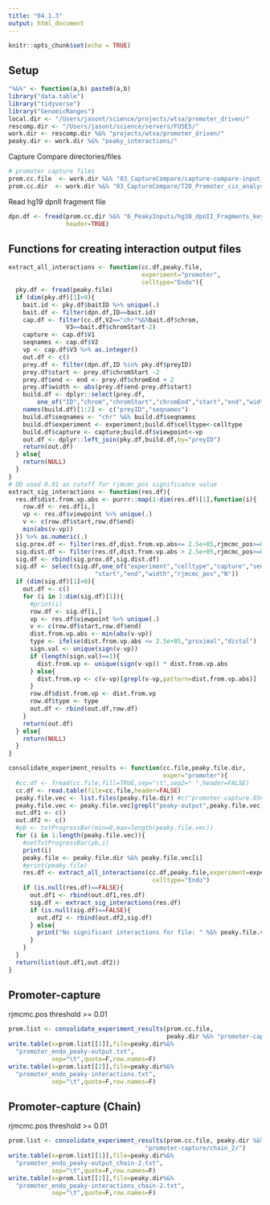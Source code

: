 ```yaml
---
title: "04.1.3"
output: html_document
---
```


```r
knitr::opts_chunk$set(echo = TRUE)
```

## Setup 

```r
"%&%" <- function(a,b) paste0(a,b)
library("data.table")
library("tidyverse")
library("GenomicRanges")
local.dir <- "/Users/jasont/science/projects/wtsa/promoter_driven/"
rescomp.dir <- "/Users/jasont/science/servers/FUSE5/"
work.dir <- rescomp.dir %&% "projects/wtsa/promoter_driven/"
peaky.dir <- work.dir %&% "peaky_interactions/"
```

Capture Compare directories/files 

```r
# promoter capture files 
prom.cc.file  <- work.dir %&% "03_CaptureCompare/capture-compare-input_hg38.txt"
prom.cc.dir  <- work.dir %&% "03_CaptureCompare/T2D_Promoter_cis_analysis/"
```

Read hg19 dpnII fragment file 

```r
dpn.df <- fread(prom.cc.dir %&% "6_PeakyInputs/hg38_dpnII_Fragments_key.bed",
                header=TRUE)
```

## Functions for creating interaction output files 

```r
extract_all_interactions <- function(cc.df,peaky.file,
                                     experiment="promoter",
                                     celltype="Endo"){
  pky.df <- fread(peaky.file)
  if (dim(pky.df)[1]>0){
    bait.id <- pky.df$baitID %>% unique(.)
    bait.df <- filter(dpn.df,ID==bait.id)
    cap.df <- filter(cc.df,V2=="chr"%&%bait.df$chrom,
                V3==bait.df$chromStart-2)
    capture <- cap.df$V1
    seqnames <- cap.df$V2
    vp <- cap.df$V3 %>% as.integer()
    out.df <- c()
    prey.df <- filter(dpn.df,ID %in% pky.df$preyID)
    prey.df$start <- prey.df$chromStart -2
    prey.df$end <- end <- prey.df$chromEnd + 2
    prey.df$width <- abs(prey.df$end-prey.df$start)
    build.df <- dplyr::select(prey.df,
        one_of("ID","chrom","chromStart","chromEnd","start","end","width"))
    names(build.df)[1:2] <- c("preyID","seqnames")
    build.df$seqnames <- "chr" %&% build.df$seqnames
    build.df$experiment <- experiment;build.df$celltype<-celltype
    build.df$capture <- capture;build.df$viewpoint<-vp
    out.df <- dplyr::left_join(pky.df,build.df,by="preyID")
    return(out.df)    
  } else{
    return(NULL)
  }
}
# DD used 0.01 as cutoff for rjmcmc_pos significance value 
extract_sig_interactions <- function(res.df){
  res.df$dist.from.vp.abs <- purrr::map(1:dim(res.df)[1],function(i){
    row.df <- res.df[i,]
    vp <- res.df$viewpoint %>% unique(.)
    v <- c(row.df$start,row.df$end)
    min(abs(v-vp))
  }) %>% as.numeric(.)
  sig.prox.df <- filter(res.df,dist.from.vp.abs<= 2.5e+05,rjmcmc_pos>=0.01)
  sig.dist.df <- filter(res.df,dist.from.vp.abs > 2.5e+05,rjmcmc_pos>=0.10)
  sig.df <- rbind(sig.prox.df,sig.dist.df)
  sig.df <- select(sig.df,one_of("experiment","celltype","capture","seqnames",
                        "start","end","width","rjmcmc_pos","N"))
  if (dim(sig.df)[1]>0){
    out.df <- c()
    for (i in 1:dim(sig.df)[1]){
      #print(i)
      row.df <- sig.df[i,]
      vp <- res.df$viewpoint %>% unique(.)
      v <- c(row.df$start,row.df$end)
      dist.from.vp.abs <- min(abs(v-vp))
      type <- ifelse(dist.from.vp.abs <= 2.5e+05,"proximal","distal")
      sign.val <- unique(sign(v-vp))
      if (length(sign.val)==1){
        dist.from.vp <- unique(sign(v-vp)) * dist.from.vp.abs
      } else{
        dist.from.vp <- c(v-vp)[grepl(v-vp,pattern=dist.from.vp.abs)]
      }
      row.df$dist.from.vp <- dist.from.vp
      row.df$type <- type 
      out.df <- rbind(out.df,row.df)
    }
    return(out.df)    
  } else{
    return(NULL)
  }
}
```


```r

consolidate_experiment_results <- function(cc.file,peaky.file.dir,
                                           exper="promoter"){
  #cc.df <- fread(cc.file,fill=TRUE,sep="\t",sep2=" ",header=FALSE)
  cc.df <- read.table(file=cc.file,header=FALSE)
  peaky.file.vec <- list.files(peaky.file.dir) #c("promoter-capture.856876.peaky-output.txt")#
  peaky.file.vec <- peaky.file.vec[grepl("peaky-output",peaky.file.vec)]
  out.df1 <- c()
  out.df2 <- c() 
  #pb <- txtProgressBar(min=0,max=length(peaky.file.vec))
  for (i in 1:length(peaky.file.vec)){
    #setTxtProgressBar(pb,i)
    print(i)
    peaky.file <- peaky.file.dir %&% peaky.file.vec[i]
    #print(peaky.file)
    res.df <- extract_all_interactions(cc.df,peaky.file,experiment=exper,
                                        celltype="Endo")
    if (is.null(res.df)==FALSE){
      out.df1 <- rbind(out.df1,res.df)
      sig.df <- extract_sig_interactions(res.df)
      if (is.null(sig.df)==FALSE){
        out.df2 <- rbind(out.df2,sig.df)
      } else{
        print("No significant interactions for file: " %&% peaky.file.vec[i])
      }
    }
  }
  return(list(out.df1,out.df2))
}

```

## Promoter-capture

rjmcmc.pos threshold >= 0.01
```r
prom.list <- consolidate_experiment_results(prom.cc.file,
                                            peaky.dir %&% "promoter-capture/")
write.table(x=prom.list[[1]],file=peaky.dir%&%
  "promoter_endo_peaky-output.txt",
            sep="\t",quote=F,row.names=F)
write.table(x=prom.list[[2]],file=peaky.dir%&%
  "promoter_endo_peaky-interactions.txt",
            sep="\t",quote=F,row.names=F)
```

## Promoter-capture (Chain)

rjmcmc.pos threshold >= 0.01
```r
prom.list <- consolidate_experiment_results(prom.cc.file, peaky.dir %&%
                                      "promoter-capture/chain_2/")
write.table(x=prom.list[[1]],file=peaky.dir%&%
  "promoter_endo_peaky-output_chain-2.txt",
            sep="\t",quote=F,row.names=F)
write.table(x=prom.list[[2]],file=peaky.dir%&%
  "promoter_endo_peaky-interactions_chain-2.txt",
            sep="\t",quote=F,row.names=F)
```
